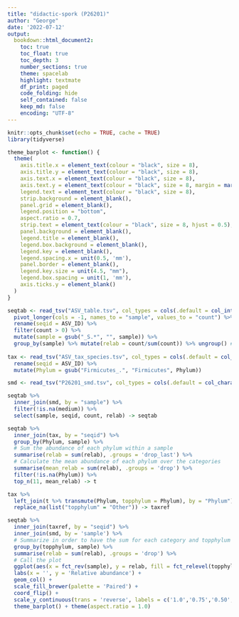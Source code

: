 ```yaml
---
title: "didactic-spork (P26201)"
author: "George"
date: '2022-07-12'
output:
  bookdown::html_document2:
    toc: true
    toc_float: true
    toc_depth: 3
    number_sections: true
    theme: spacelab
    highlight: textmate
    df_print: paged
    code_folding: hide
    self_contained: false
    keep_md: false
    encoding: "UTF-8"
---
```


```r
knitr::opts_chunk$set(echo = TRUE, cache = TRUE)
library(tidyverse)
```


```r
theme_barplot <- function() {
  theme(
    axis.title.x = element_text(colour = "black", size = 8),
    axis.title.y = element_text(colour = "black", size = 8),
    axis.text.x = element_text(colour = "black", size = 8),
    axis.text.y = element_text(colour = "black", size = 8, margin = margin(0,-5,0,0, unit = 'mm')),
    legend.text = element_text(colour = "black", size = 8),
    strip.background = element_blank(),
    panel.grid = element_blank(),
    legend.position = "bottom",
    aspect.ratio = 0.7,
    strip.text = element_text(colour = "black", size = 8, hjust = 0.5),
    panel.background = element_blank(),
    legend.title = element_blank(),
    legend.box.background = element_blank(),
    legend.key = element_blank(),
    legend.spacing.x = unit(0.5, 'mm'),
    panel.border = element_blank(),
    legend.key.size = unit(4.5, "mm"),
    legend.box.spacing = unit(1, 'mm'),
    axis.ticks.y = element_blank()
  )
}
```


```r
seqtab <- read_tsv("ASV_table.tsv", col_types = cols(.default = col_integer(), ASV_ID = col_character())) %>%
  pivot_longer(cols = -1, names_to = "sample", values_to = "count") %>% # Long format
  rename(seqid = ASV_ID) %>%
  filter(count > 0) %>%
  mutate(sample = gsub("_S.*", "", sample)) %>%
  group_by(sample) %>% mutate(relab = count/sum(count)) %>% ungroup() # Add relative abundance
  
tax <- read_tsv("ASV_tax_species.tsv", col_types = cols(.default = col_character())) %>%
  rename(seqid = ASV_ID) %>%
  mutate(Phylum = gsub("Firmicutes_.", "Firmicutes", Phylum))

smd <- read_tsv("P26201_smd.tsv", col_types = cols(.default = col_character(), Kreads = col_double()))
```


```r
seqtab %>%
  inner_join(smd, by = "sample") %>%
  filter(!is.na(medium)) %>%
  select(sample, seqid, count, relab) -> seqtab
```


```r
seqtab %>%
  inner_join(tax, by = "seqid") %>%
  group_by(Phylum, sample) %>%
  # Sum the abundance of each phylum within a sample
  summarise(relab = sum(relab), .groups = 'drop_last') %>%
  # Calculate the mean abundance of each phylum over the categories
  summarise(mean_relab = sum(relab), .groups = 'drop') %>%
  filter(!is.na(Phylum)) %>%
  top_n(11, mean_relab) -> t

tax %>%
  left_join(t %>% transmute(Phylum, topphylum = Phylum), by = "Phylum") %>%
  replace_na(list("topphylum" = "Other")) -> taxref

seqtab %>%
  inner_join(taxref, by = "seqid") %>% 
  inner_join(smd, by = 'sample') %>%
  # Summarize in order to have the sum for each category and topphylum
  group_by(topphylum, sample) %>% 
  summarise(relab = sum(relab), .groups = 'drop') %>%
  # Call the plot
  ggplot(aes(x = fct_rev(sample), y = relab, fill = fct_relevel(topphylum, c("Other")))) +
  labs(x = '', y = 'Relative abundance') +
  geom_col() +
  scale_fill_brewer(palette = 'Paired') +
  coord_flip() + 
  scale_y_continuous(trans = 'reverse', labels = c('1.0','0.75','0.50','0.25','0')) +
  theme_barplot() + theme(aspect.ratio = 1.0)
```
